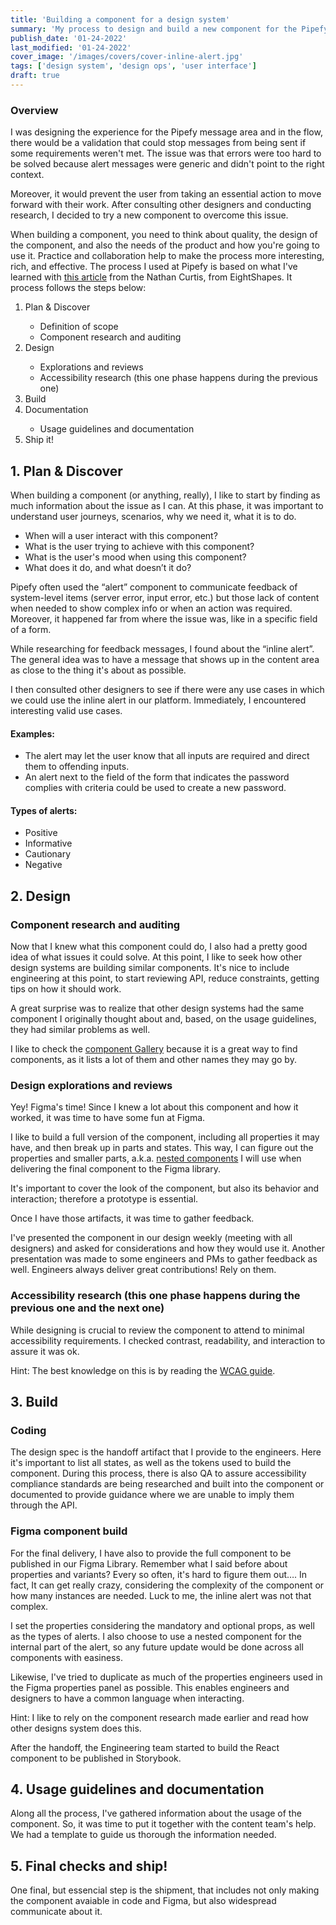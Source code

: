 ```yaml
---
title: 'Building a component for a design system'
summary: 'My process to design and build a new component for the Pipefy`s Design System.'
publish_date: '01-24-2022'
last_modified: '01-24-2022'
cover_image: '/images/covers/cover-inline-alert.jpg'
tags: ['design system', 'design ops', 'user interface']
draft: true
---
```

<CaseCard role="Design System Designer" timeline="2 weeks" tools="Google, Figma, Storybook" platform="Website">
<h3>Overview</h3>
I was designing the experience for the Pipefy message area and in the flow, there would be a validation that could stop messages from being sent if some requirements weren't met. The issue was that errors were too hard to be solved because alert messages were generic and didn't point to the right context.

Moreover, it would prevent the user from taking an essential action to move forward with their work. After consulting other designers and conducting research, I decided to try a new component to overcome this issue.
</CaseCard>

When building a component, you need to think about quality, the design of the component, and also the needs of the product and how you're going to use it. Practice and collaboration help to make the process more interesting, rich, and effective. The process I used at Pipefy is based on what I've learned with [this article](https://medium.com/eightshapes-llc/system-features-step-by-step-e69c90982630) from the Nathan Curtis, from EightShapes. It process follows the steps below:

<ol>
  <li>Plan & Discover</li>
    <ul>
      <li>Definition of scope</li>
      <li>Component research and auditing</li>
    </ul>
  <li>Design</li>
    <ul>
      <li>Explorations and reviews</li>
      <li>Accessibility research (this one phase happens during the previous one)</li>
    </ul>
  <li>Build</li>
  <li>Documentation</li>
    <ul>
      <li>Usage guidelines and documentation</li>
    </ul>
  <li>Ship it!</li>
</ol>


## 1. Plan & Discover

When building a component (or anything, really), I like to start by finding as much information about the issue as I can. At this phase, it was important to understand user journeys, scenarios, why we need it, what it is to do.

- When will a user interact with this component?
- What is the user trying to achieve with this component?
- What is the user's mood when using this component?
- What does it do, and what doesn’t it do?

Pipefy often used the “alert” component to communicate feedback of system-level items (server error, input error, etc.) but those lack of content when needed to show complex info or when an action was required. Moreover, it happened far from where the issue was, like in a specific field of a form.

While researching for feedback messages, I found about the “inline alert”. The general idea was to have a message that shows up in the content area as close to the thing it's about as possible.

I then consulted other designers to see if there were any use cases in which we could use the inline alert in our platform. Immediately, I encountered interesting valid use cases.

#### Examples:

- The alert may let the user know that all inputs are required and direct them to offending inputs.
- An alert next to the field of the form that indicates the password complies with criteria could be used to create a new password.

#### Types of alerts:

- Positive
- Informative
- Cautionary
- Negative

## 2. Design

### Component research and auditing

Now that I knew what this component could do, I also had a pretty good idea of what issues it could solve. At this point, I like to seek how other design systems are building similar components. It's nice to include engineering at this point, to start reviewing API, reduce constraints, getting tips on how it should work.

A great surprise was to realize that other design systems had the same component I originally thought about and, based, on the usage guidelines, they had similar problems as well.

I like to check the [component Gallery](https://component.gallery) because it is a great way to find components, as it lists a lot of them and other names they may go by.

### Design explorations and reviews

Yey! Figma's time! Since I knew a lot about this component and how it worked, it was time to have some fun at Figma.

I like to build a full version of the component, including all properties it may have, and then break up in parts and states. This way, I can figure out the properties and smaller parts, a.k.a. [nested components](https://www.figma.com/best-practices/component-architecture/nested-components/) I will use when delivering the final component to the Figma library.

It's important to cover the look of the component, but also its behavior and interaction; therefore a prototype is essential.

Once I have those artifacts, it was time to gather feedback.

I've presented the component in our design weekly (meeting with all designers) and asked for considerations and how they would use it. Another presentation was made to some engineers and PMs to gather feedback as well. Engineers always deliver great contributions! Rely on them.

### Accessibility research (this one phase happens during the previous one and the next one)

While designing is crucial to review the component to attend to minimal accessibility requirements. I checked contrast, readability, and interaction to assure it was ok.

Hint: The best knowledge on this is by reading the [WCAG guide](https://guia-wcag.com/en/).

## 3. Build

### Coding

The design spec is the handoff artifact that I provide to the engineers. Here it's important to list all states, as well as the tokens used to build the component. During this process, there is also QA to assure accessibility compliance standards are being researched and built into the component or documented to provide guidance where we are unable to imply them through the API.

### Figma component build

For the final delivery, I have also to provide the full component to be published in our Figma Library. Remember what I said before about properties and variants? Every so often, it's hard to figure them out…. In fact, It can get really crazy, considering the complexity of the component or how many instances are needed. Luck to me, the inline alert was not that complex.

I set the properties considering the mandatory and optional props, as well as the types of alerts. I also choose to use a nested component for the internal part of the alert, so any future update would be done across all components with easiness.

Likewise, I've tried to duplicate as much of the properties engineers used in the Figma properties panel as possible. This enables engineers and designers to have a common language when interacting.

Hint: I like to rely on the component research made earlier and read how other designs system does this.

After the handoff, the Engineering team started to build the React component to be published in Storybook.

## 4. Usage guidelines and documentation

Along all the process, I've gathered information about the usage of the component. So, it was time to put it together with the content team's help. We had a template to guide us thorough the information needed.

## 5. Final checks and ship!

One final, but essencial step is the shipment, that includes not only making the component avaiable in code and Figma, but also widespread communicate about it.